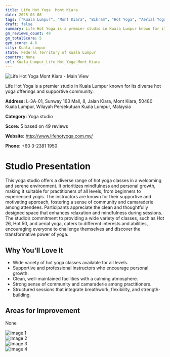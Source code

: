 ```yaml
---
title: Life Hot Yoga  Mont Kiara
date: 2025-03-08
tags: ["Kuala Lumpur", "Mont Kiara", "Bikram", "Hot Yoga", "Aerial Yoga", "community-driven", "welcoming atmosphere", "Kuala Lumpur"]  
draft: false
summary: Life Hot Yoga is a premier studio in Kuala Lumpur known for its diverse hot yoga offerings and supportive community.
gm_reviews_count: 49
gm_totalScore: 5
gym_score: 4.6
city: Kuala_Lumpur
state: Federal Territory of Kuala Lumpur
country: None
url: Kuala_Lumpur_Life_Hot_Yoga_Mont_Kiara
---
```


<div className="aspect-[16/9] relative my-8">
  <img 
    src="https://lh5.googleusercontent.com/p/AF1QipM4a-3ZGHQxJIjUWUuxoqJgBKXqoKJFQNhjkro-=w1920-h1080-k-no"
    alt="Life Hot Yoga  Mont Kiara - Main View"
    className="object-cover absolute inset-0 w-full h-full rounded-lg"
  />
</div>

Life Hot Yoga is a premier studio in Kuala Lumpur known for its diverse hot yoga offerings and supportive community.

**Address:** L-3A-01, Sunway 163 Mall, 8, Jalan Kiara, Mont Kiara, 50480 Kuala Lumpur, Wilayah Persekutuan Kuala Lumpur, Malaysia

**Category:** Yoga studio

**Score:** 5 based on 49 reviews

**Website:** http://www.lifehotyoga.com.my/

**Phone:** +60 3-2381 1950

# Studio Presentation

This yoga studio offers a diverse range of hot yoga classes in a welcoming and serene environment. It prioritizes mindfulness and personal growth, making it suitable for practitioners of all levels, from beginners to experienced yogis. The instructors are known for their supportive and motivating approach, fostering a sense of community and camaraderie among attendees. Participants appreciate the clean and thoughtfully designed space that enhances relaxation and mindfulness during sessions. The studio’s commitment to providing a wide variety of classes, such as Hot 26, Hot 50, and aerial yoga, caters to different interests and abilities, encouraging everyone to challenge themselves and discover the transformative power of yoga.

## Why You'll Love It

- Wide variety of hot yoga classes available for all levels.
- Supportive and professional instructors who encourage personal growth.
- Clean, well-maintained facilities with a calming atmosphere.
- Strong sense of community and camaraderie among practitioners.
- Structured sessions that integrate breathwork, flexibility, and strength-building.

## Areas for Improvement

None

<div className="grid grid-cols-1 xl:grid-cols-2 gap-4 my-8">
<div className="aspect-[4/3] relative"><img src="https://lh3.googleusercontent.com/p/AF1QipPCrdb43nsJt400eveql8a5x5c11kx3aAB4UyjC=w1920-h1080-k-no" alt="Image 1" className="object-cover absolute inset-0 w-full h-full rounded-lg" /></div>
<div className="aspect-[4/3] relative"><img src="https://lh5.googleusercontent.com/p/AF1QipPvaR4DOdPLiFe60dQQuQP5IclPT6Hlo3ay61FL=w1920-h1080-k-no" alt="Image 2" className="object-cover absolute inset-0 w-full h-full rounded-lg" /></div>
<div className="aspect-[4/3] relative"><img src="https://lh5.googleusercontent.com/p/AF1QipOxYaFbbkacfMCkC-zENJbeLsbjZyy9PBrWQD21=w1920-h1080-k-no" alt="Image 3" className="object-cover absolute inset-0 w-full h-full rounded-lg" /></div>
<div className="aspect-[4/3] relative"><img src="https://lh3.googleusercontent.com/p/AF1QipO-mROnU_DzypavtJ3RWORrC85SXfILgAB1mkJR=w1920-h1080-k-no-pi0-ya77.119995-ro-0-fo100" alt="Image 4" className="object-cover absolute inset-0 w-full h-full rounded-lg" /></div>
</div>